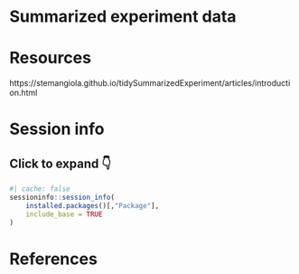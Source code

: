 # Summarized experiment data

# Resources {-}

https://stemangiola.github.io/tidySummarizedExperiment/articles/introduction.html

# Session info {-}

::: {.callout-note collapse="true"}

## Click to expand 👇

```r
#| cache: false
sessioninfo::session_info(
    installed.packages()[,"Package"], 
    include_base = TRUE
)
```

:::

# References {-}
